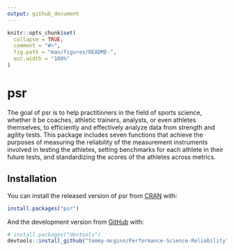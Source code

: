 ```yaml
---
output: github_document
---
```


<!-- README.md is generated from README.Rmd. Please edit that file -->

```r
knitr::opts_chunk$set(
  collapse = TRUE,
  comment = "#>",
  fig.path = "man/figures/README-",
  out.width = "100%"
)
```

# psr

<!-- badges: start -->
<!-- badges: end -->

The goal of psr is to help practitioners in the field of sports science, whether it be coaches, athletic trainers, analysts, or even athletes themselves, to efficiently and effectively analyze data from strength and agility tests. This package includes seven functions that achieve the purposes of measuring the reliability of the measurement instruments involved in testing the athletes, setting benchmarks for each athlete in their future tests, and standardizing the scores of the athletes across metrics.

## Installation

You can install the released version of psr from [CRAN](https://CRAN.R-project.org) with:

``` r
install.packages("psr")
```

And the development version from [GitHub](https://github.com/) with:

``` r
# install.packages("devtools")
devtools::install_github("tommy-mcginn/Performance-Science-Reliability")
```
